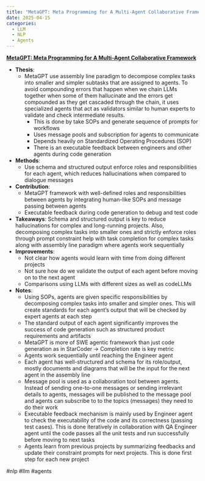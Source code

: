 ```yaml
---
title: "MetaGPT: Meta Programming for A Multi-Agent Collaborative Framework"
date: 2025-04-15
categories:
  - LLM
  - NLP
  - Agents
---
```

**[MetaGPT: Meta Programming for A Multi-Agent Collaborative Framework](http://arxiv.org/abs/2308.00352)**

- **Thesis**:
  - MetaGPT use assembly line paradigm to decompose complex tasks into smaller
    and simpler subtasks that are assigned to agents. To avoid compounding
    errors that happen when we chain LLMs together when some of them
    hallucinate and the errors get compounded as they get cascaded through the
    chain, it uses specialized agents that act as validators similar to human
    experts to validate and check intermediate results.
    - This is done by take SOPs and generate sequence of prompts for workflows
    - Uses message pools and subscription for agents to communicate
    - Depends heavily on Standardized Operating Procedures (SOP)
    - There is an executable feedback between engineers and other agents during
      code generation
- **Methods**:
  - Use schema and structured output enforce roles and responsibilities for
    each agent, which reduces hallucinations when compared to dialogue messages
- **Contribution**:
  - MetaGPT framework with well-defined roles and responsibilities between
    agents by integrating human-like SOPs and message passing between agents
  - Executable feedback during code generation to debug and test code
- **Takeaways**: Schema and structured output is key to reduce hallucinations
  for complex and long-running projects. Also, decomposing complex tasks into
  smaller ones and strictly enforce roles through prompt constraint help with
  task completion for complex tasks along with assembly line paradigm where
  agents work sequentially
- **Improvements**:
  - Not clear how agents would learn with time from doing different projects
  - Not sure how do we validate the output of each agent before moving on to
    the next agent
  - Comparisons using LLMs with different sizes as well as codeLLMs
- **Notes**:
  - Using SOPs, agents are given specific responsibilities by decomposing
    complex tasks into smaller and simpler ones. This will create standards for
    each agent's output that will be checked by expert agents at each step
  - The standard output of each agent significantly improves the success of
    code generation such as structured product requirements and artifacts
  - MetaGPT is more of SWE agentic framework than just code generation as in
    StarCoder -> Completion rate is key metric
  - Agents work sequentially until reaching the Engineer agent
  - Each agent has well-structured and schema for its role/output, mostly
    documents and diagrams that will be the input for the next agent in the
    assembly line 
  - Message pool is used as a collaboration tool between agents. Instead of
    sending one-to-one messages or sending irrelevant details to agents,
    messages will be published to the message pool and agents can subscribe to
    to the topics (messages) they need to do their work
  - Executable feedback mechanism is mainly used by Engineer agent to check the
    executability of the code and its correctness (passing test cases). This is
    done iteratively in collaboration with QA Engineer agent until the code 
    passes all the unit tests and run
    successfully before moving to next tasks
  - Agents learn from previous projects by summarizing feedbacks and update
    their constraint prompts for next projects. This is done first step for
    each new project

#nlp #llm #agents
